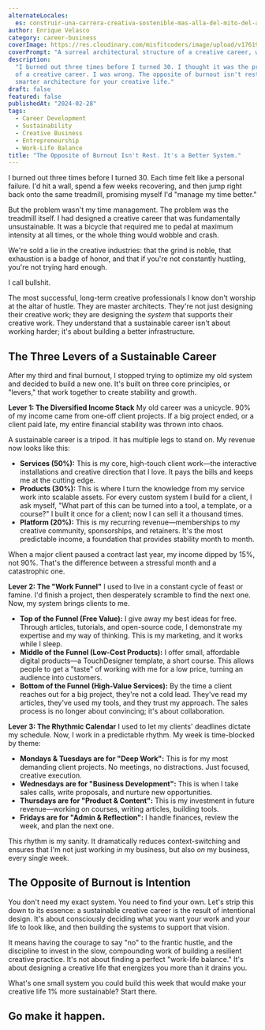 ```yaml
---
alternateLocales:
  es: construir-una-carrera-creativa-sostenible-mas-alla-del-mito-del-ajetreo
author: Enrique Velasco
category: career-business
coverImage: https://res.cloudinary.com/misfitcoders/image/upload/v1761918583/eVelasco/covers/articles/sustainable-creative-career_drbpkn.png
coverPrompt: "A surreal architectural structure of a creative career, with a strong geometric foundation supporting multiple, diverse pillars that hold up a thriving organic ecosystem, modern abstract graphic illustration, heavy grainy stippled risograph texture throughout, high contrast duotone: black and bright blue, a fragmented composition showing the different 'levers' of a career as interconnected architectural elements, combining hard-edged geometric silhouettes with soft blob-like organic forms, a solid geometric tripod base, pillars representing income streams (Services, Products, Platform), a chaotic organic shape representing burnout being kept at bay by the structure, a rhythmic calendar represented by a stylized geometric sundial, a thriving organic garden growing on top of the entire structure, neo-surrealism meets retro 80s/90s digital aesthetic, punk zine art style, flat bold colors with integrated noise texture, not just overlay, raw gritty print-like quality, energetic and intense composition, conceptual not realistic, dreamlike and bizarre atmosphere"
description:
  "I burned out three times before I turned 30. I thought it was the price
  of a creative career. I was wrong. The opposite of burnout isn't rest; it's a
  smarter architecture for your creative life."
draft: false
featured: false
publishedAt: "2024-02-28"
tags:
  - Career Development
  - Sustainability
  - Creative Business
  - Entrepreneurship
  - Work-Life Balance
title: "The Opposite of Burnout Isn't Rest. It's a Better System."
---
```


I burned out three times before I turned 30. Each time felt like a personal failure. I'd hit a wall, spend a few weeks recovering, and then jump right back onto the same treadmill, promising myself I'd "manage my time better."

But the problem wasn't my time management. The problem was the treadmill itself. I had designed a creative career that was fundamentally unsustainable. It was a bicycle that required me to pedal at maximum intensity at all times, or the whole thing would wobble and crash.

We're sold a lie in the creative industries: that the grind is noble, that exhaustion is a badge of honor, and that if you're not constantly hustling, you're not trying hard enough.

I call bullshit.

The most successful, long-term creative professionals I know don't worship at the altar of hustle. They are master architects. They're not just designing their creative work; they are designing the _system_ that supports their creative work. They understand that a sustainable career isn't about working harder; it's about building a better infrastructure.

## The Three Levers of a Sustainable Career

After my third and final burnout, I stopped trying to optimize my old system and decided to build a new one. It's built on three core principles, or "levers," that work together to create stability and growth.

**Lever 1: The Diversified Income Stack**
My old career was a unicycle. 90% of my income came from one-off client projects. If a big project ended, or a client paid late, my entire financial stability was thrown into chaos.

A sustainable career is a tripod. It has multiple legs to stand on. My revenue now looks like this:

- **Services (50%):** This is my core, high-touch client work—the interactive installations and creative direction that I love. It pays the bills and keeps me at the cutting edge.
- **Products (30%):** This is where I turn the knowledge from my service work into scalable assets. For every custom system I build for a client, I ask myself, "What part of this can be turned into a tool, a template, or a course?" I built it once for a client; now I can sell it a thousand times.
- **Platform (20%):** This is my recurring revenue—memberships to my creative community, sponsorships, and retainers. It's the most predictable income, a foundation that provides stability month to month.

When a major client paused a contract last year, my income dipped by 15%, not 90%. That's the difference between a stressful month and a catastrophic one.

**Lever 2: The "Work Funnel"**
I used to live in a constant cycle of feast or famine. I'd finish a project, then desperately scramble to find the next one. Now, my system brings clients to me.

- **Top of the Funnel (Free Value):** I give away my best ideas for free. Through articles, tutorials, and open-source code, I demonstrate my expertise and my way of thinking. This is my marketing, and it works while I sleep.
- **Middle of the Funnel (Low-Cost Products):** I offer small, affordable digital products—a TouchDesigner template, a short course. This allows people to get a "taste" of working with me for a low price, turning an audience into customers.
- **Bottom of the Funnel (High-Value Services):** By the time a client reaches out for a big project, they're not a cold lead. They've read my articles, they've used my tools, and they trust my approach. The sales process is no longer about convincing; it's about collaboration.

**Lever 3: The Rhythmic Calendar**
I used to let my clients' deadlines dictate my schedule. Now, I work in a predictable rhythm. My week is time-blocked by theme:

- **Mondays & Tuesdays are for "Deep Work":** This is for my most demanding client projects. No meetings, no distractions. Just focused, creative execution.
- **Wednesdays are for "Business Development":** This is when I take sales calls, write proposals, and nurture new opportunities.
- **Thursdays are for "Product & Content":** This is my investment in future revenue—working on courses, writing articles, building tools.
- **Fridays are for "Admin & Reflection":** I handle finances, review the week, and plan the next one.

This rhythm is my sanity. It dramatically reduces context-switching and ensures that I'm not just working _in_ my business, but also _on_ my business, every single week.

## The Opposite of Burnout is Intention

You don't need my exact system. You need to find your own. Let's strip this down to its essence: a sustainable creative career is the result of intentional design. It's about consciously deciding what you want your work and your life to look like, and then building the systems to support that vision.

It means having the courage to say "no" to the frantic hustle, and the discipline to invest in the slow, compounding work of building a resilient creative practice. It's not about finding a perfect "work-life balance." It's about designing a creative life that energizes you more than it drains you.

What's one small system you could build this week that would make your creative life 1% more sustainable? Start there.

## Go make it happen.
